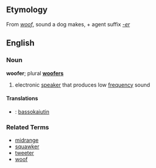 ==Etymology==
From ''[[woof]]'', sound a dog makes, + agent suffix ''[[-er]]''

==English==
===Noun===
'''woofer'''; plural '''[[woofers]]'''
# electronic [[speaker]] that produces low [[frequency]] sound

====Translations====
*{{msg:fi}}: [[bassokaiutin]]

===Related Terms===
*[[midrange]]
*[[squawker]]
*[[tweeter]]
*[[woof]]
